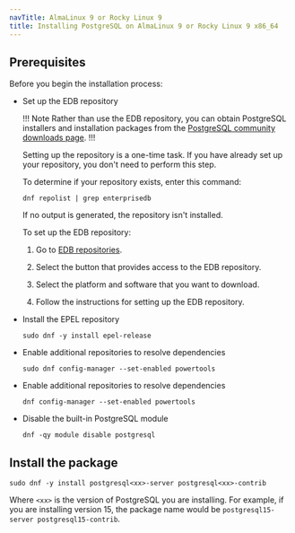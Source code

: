 ```yaml
---
navTitle: AlmaLinux 9 or Rocky Linux 9
title: Installing PostgreSQL on AlmaLinux 9 or Rocky Linux 9 x86_64
---
```


## Prerequisites

Before you begin the installation process:

- Set up the EDB repository

  !!! Note
  Rather than use the EDB repository, you can obtain PostgreSQL installers and installation packages from the [PostgreSQL community downloads page](https://www.postgresql.org/download/).
  !!!

  Setting up the repository is a one-time task. If you have already set up your repository, you don't need to perform this step.

  To determine if your repository exists, enter this command:

  `dnf repolist | grep enterprisedb`

  If no output is generated, the repository isn't installed.

  To set up the EDB repository:

  1. Go to [EDB repositories](https://www.enterprisedb.com/repos-downloads).

  1. Select the button that provides access to the EDB repository.

  1. Select the platform and software that you want to download.

  1. Follow the instructions for setting up the EDB repository.

- Install the EPEL repository

  ```shell
  sudo dnf -y install epel-release
  ```

- Enable additional repositories to resolve dependencies

  ```shell
  sudo dnf config-manager --set-enabled powertools
  ```

- Enable additional repositories to resolve dependencies
  ```shell
  dnf config-manager --set-enabled powertools
  ```
- Disable the built-in PostgreSQL module
  ```shell
  dnf -qy module disable postgresql
  ```

## Install the package

```shell
sudo dnf -y install postgresql<xx>-server postgresql<xx>-contrib
```

Where `<xx>` is the version of PostgreSQL you are installing. For example, if you are installing version 15, the package name would be `postgresql15-server postgresql15-contrib`.
